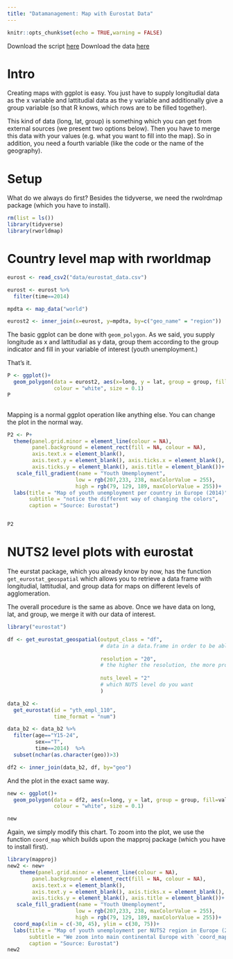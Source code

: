 ---
title: "Datamanagement: Map with Eurostat Data"
---

```{r setup, include=FALSE}
knitr::opts_chunk$set(echo = TRUE,warning = FALSE)
```

Download the script [here](https://raw.githubusercontent.com/BeSeLuFri/RforISG/master/Files/Course%20Scripts/dataviz_map.R)
Download the data [here](xxxxxxxxxxxxxxxxxxxxxx. )

# Intro

Creating maps with ggplot is easy. You just have to supply longitudial data as the x variable and lattitudial data as the y variable and additionally give a group variable (so that R knows, which rows are to be filled together). 

This kind of data (long, lat, group) is something which you can get from external sources (we present two options below). Then you have to merge this data with your values (e.g. what you want to fill into the map). So in addition, you need a fourth variable (like the code or the name of the geography). 


# Setup
What do we always do first? Besides the tidyverse, we need the rwolrdmap package (which you have to install).

```{r, echo=FALSE, message=FALSE}
rm(list = ls())
library(tidyverse)
library(rworldmap)

```

# Country level map with rworldmap

```{r, message=FALSE}
eurost <- read_csv2("data/eurostat_data.csv")

eurost <- eurost %>%
  filter(time==2014)

mpdta <- map_data("world")

eurost2 <- inner_join(x=eurost, y=mpdta, by=c("geo_name" = "region"))

```


The basic ggplot can be done with `geom_polygon`. As we said, you supply longitude as x and lattitudial as y data, group them according to the group indicator and fill in your variable of interest (youth unemployment.)

That's it.
```{r}
P <- ggplot()+ 
  geom_polygon(data = eurost2, aes(x=long, y = lat, group = group, fill=unemp_youth_t),
               colour = "white", size = 0.1)
P
 
```

Mapping is a normal ggplot operation like anything else. You can change the plot in the normal way.

```{r}
P2 <- P+
  theme(panel.grid.minor = element_line(colour = NA), 
        panel.background = element_rect(fill = NA, colour = NA),
        axis.text.x = element_blank(),
        axis.text.y = element_blank(), axis.ticks.x = element_blank(),
        axis.ticks.y = element_blank(), axis.title = element_blank())+
   scale_fill_gradient(name = "Youth Umemployment", 
                      low = rgb(207,233, 238, maxColorValue = 255),
                      high = rgb(79, 129, 189, maxColorValue = 255))+
  labs(title = "Map of youth unemployment per country in Europe (2014)",
       subtitle = "notice the different way of changing the colors",
       caption = "Source: Eurostat")


P2
```


# NUTS2 level plots with eurostat

The eurstat package, which you already know by now, has the function `get_eurostat_geospatial` which allows you to retrieve a data frame with longitudial, lattitudial, and group data for maps on different levels of agglomeration. 

The overall procedure is the same as above. Once we have data on long, lat, and group, we merge it with our data of interest. 

```{r, message=FALSE}
library("eurostat")

df <- get_eurostat_geospatial(output_class = "df", 
                              # data in a data.frame in order to be able to work with ggplot in a tidy way
                              
                              resolution = "20",   
                              # the higher the resolution, the more processing power needed
                              
                              nuts_level = "2"
                              # which NUTS level do you want
                              )   

data_b2 <-
  get_eurostat(id = "yth_empl_110",
               time_format = "num")

data_b2 <- data_b2 %>%
  filter(age=="Y15-24",
         sex=="T",
         time==2014)  %>%
  subset(nchar(as.character(geo))>3)

df2 <- inner_join(data_b2, df, by="geo")
```


And the plot in the exact same way. 
```{r}
new <- ggplot()+ 
  geom_polygon(data = df2, aes(x=long, y = lat, group = group, fill=values),
               colour = "white", size = 0.1)

new

```

Again, we simply modify this chart. To zoom into the plot, we use the function `coord_map` which builds upon the mapproj package (which you have to install first).

```{r}
library(mapproj)
new2 <- new+
    theme(panel.grid.minor = element_line(colour = NA), 
        panel.background = element_rect(fill = NA, colour = NA),
        axis.text.x = element_blank(),
        axis.text.y = element_blank(), axis.ticks.x = element_blank(),
        axis.ticks.y = element_blank(), axis.title = element_blank())+
   scale_fill_gradient(name = "Youth Umemployment", 
                      low = rgb(207,233, 238, maxColorValue = 255),
                      high = rgb(79, 129, 189, maxColorValue = 255))+
  coord_map(xlim = c(-30, 45), ylim = c(30, 75))+
  labs(title = "Map of youth unemployment per NUTS2 region in Europe (2014)",
       subtitle = "We zoom into main continental Europe with `coord_map()` for better readability",
       caption = "Source: Eurostat")
new2
```

